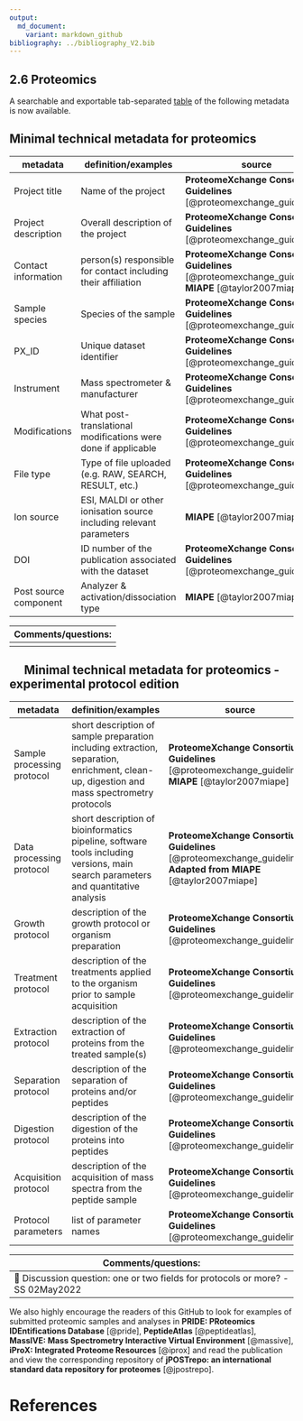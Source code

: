```yaml
---
output:
  md_document:
    variant: markdown_github
bibliography: ../bibliography_V2.bib
---
```


## 2.6 Proteomics 

A searchable and exportable tab-separated [table](Proteome_Technical_Metadata.tsv) of the following metadata is now available.

## Minimal technical metadata for proteomics
|**metadata**| **definition/examples** | **source** |
|------------|-------------------------|------------|
| Project title | Name of the project |**ProteomeXchange Consortium Guidelines** [@proteomexchange_guidelines]|
| Project description | Overall description of the project |**ProteomeXchange Consortium Guidelines** [@proteomexchange_guidelines]|
| Contact information | person(s) responsible for contact including their affiliation |**ProteomeXchange Consortium Guidelines** [@proteomexchange_guidelines], **MIAPE** [@taylor2007miape]|
| Sample species | Species of the sample |**ProteomeXchange Consortium Guidelines** [@proteomexchange_guidelines]|
| PX_ID | Unique dataset identifier |**ProteomeXchange Consortium Guidelines** [@proteomexchange_guidelines]|
| Instrument | Mass spectrometer & manufacturer |**ProteomeXchange Consortium Guidelines** [@proteomexchange_guidelines]|
| Modifications | What post-translational modifications were done if applicable |**ProteomeXchange Consortium Guidelines** [@proteomexchange_guidelines]|
| File type | Type of file uploaded (e.g. RAW, SEARCH, RESULT, etc.) |**ProteomeXchange Consortium Guidelines** [@proteomexchange_guidelines]|
| Ion source | ESI, MALDI or other ionisation source including relevant parameters |**MIAPE** [@taylor2007miape]|
| DOI | ID number of the publication associated with the dataset |**ProteomeXchange Consortium Guidelines** [@proteomexchange_guidelines]|
| Post source component | Analyzer & activation/dissociation type |**MIAPE** [@taylor2007miape]|

|Comments/questions: |
|--------------------|
| |

## &emsp; Minimal technical metadata for proteomics - experimental protocol edition
|**metadata**| **definition/examples** | **source** |
|------------|-------------------------|------------|
| Sample processing protocol | short description of sample preparation including extraction, separation, enrichment, clean-up, digestion and mass spectrometry protocols |**ProteomeXchange Consortium Guidelines** [@proteomexchange_guidelines], **MIAPE** [@taylor2007miape]|
| Data processing protocol | short description of bioinformatics pipeline, software tools including versions, main search parameters and quantitative analysis |**ProteomeXchange Consortium Guidelines** [@proteomexchange_guidelines], **Adapted from MIAPE** [@taylor2007miape]|
| Growth protocol | description of the growth protocol or organism preparation |**ProteomeXchange Consortium Guidelines** [@proteomexchange_guidelines]|
| Treatment protocol | description of the treatments applied to the organism prior to sample acquisition |**ProteomeXchange Consortium Guidelines** [@proteomexchange_guidelines]|
| Extraction protocol | description of the extraction of proteins from the treated sample(s) |**ProteomeXchange Consortium Guidelines** [@proteomexchange_guidelines]|
| Separation protocol | description of the separation of proteins and/or peptides |**ProteomeXchange Consortium Guidelines** [@proteomexchange_guidelines]|
| Digestion protocol | description of the digestion of the proteins into peptides |**ProteomeXchange Consortium Guidelines** [@proteomexchange_guidelines]|
| Acquisition protocol | description of the acquisition of mass spectra from the peptide sample |**ProteomeXchange Consortium Guidelines** [@proteomexchange_guidelines]|
| Protocol parameters | list of parameter names |**ProteomeXchange Consortium Guidelines** [@proteomexchange_guidelines]|

|Comments/questions: |
|--------------------|
|&#x1F539; Discussion question: one or two fields for protocols or more? -SS 02May2022 |

We also highly encourage the readers of this GitHub to look for examples of submitted proteomic samples and analyses in **PRIDE: PRoteomics IDEntifications Database** [@pride], **PeptideAtlas** [@peptideatlas], **MassIVE: Mass Spectrometry Interactive Virtual Environment** [@massive], **iProX: Integrated Proteome Resources** [@iprox] and read the publication and view the corresponding repository of **jPOSTrepo: an international standard data repository for proteomes** [@jpostrepo].

# References
